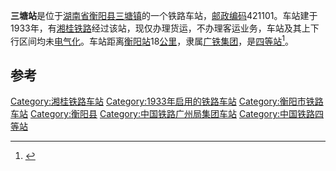 {{noteTA
|1=zh-cn:始发车次; zh-hk:列車班次;
|2=zh-cn:车次; zh-hk:班次;
}}
{{Infobox China railway station 
|车站名称 = 三塘站
|车站名称拼音 = 
|车站地址 = [[湖南省|湖南省]][[衡阳县|衡阳县]]
|归属 = [[广铁集团|广铁集团]]
|车站等级 = [[四等站_(中铁)|四等站]]
|线路 = [[湘桂铁路|湘桂铁路]]
}}
'''三塘站'''是位于[[湖南省|湖南省]][[衡阳县|衡阳县]][[三塘镇|三塘镇]]的一个铁路车站，[[邮政编码|邮政编码]]421101。车站建于1933年，有[[湘桂铁路|湘桂铁路]]经过该站，现仅办理货运，不办理客运业务，车站及其上下行区间均未[[电气化|电气化]]。车站距离[[衡阳站|衡阳站]]18[[公里|公里]]，隶属[[广铁集团|广铁集团]]，是[[四等站_(中铁)|四等站]]<ref>{{Cite book|title=中国铁路站名词典|last=孙本祥主编|first=|publisher=北京：中国铁道出版社|year=2003.04|isbn=7-113-03941-3|location=|pages=480}}</ref>。

==参考==
{{reflist}}
{{start rail box}}
{{s-inop|[[朱家堰站|朱家堰站]]}}
{{s-line|[[湘桂铁路|湘桂铁路]]}}
{{s-inop|[[五塘站|五塘站]]}}
{{end box}}
{{湘桂铁路}}
{{铁路车站小作品}}
{{湖南小作品}}
[[Category:湘桂铁路车站|Category:湘桂铁路车站]]
[[Category:1933年启用的铁路车站|Category:1933年启用的铁路车站]]
[[Category:衡阳市铁路车站|Category:衡阳市铁路车站]]
[[Category:衡阳县|Category:衡阳县]]
[[Category:中国铁路广州局集团车站|Category:中国铁路广州局集团车站]]
[[Category:中国铁路四等站|Category:中国铁路四等站]]